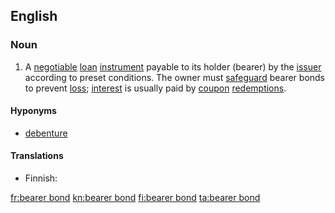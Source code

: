 ==English==

===Noun===

{{en-noun}}

# {{context|legal|lang=en}} A [[negotiable]] [[loan]] [[instrument]] payable to its holder (bearer) by the [[issuer]] according to preset conditions. The owner must [[safeguard]] bearer bonds to prevent [[loss]]; [[interest]] is usually paid by [[coupon]] [[redemption]]s.

====Hyponyms====
* [[debenture]]

====Translations====
{{trans-top|negotiable instrument}}
* Finnish: {{t|fi|haltijavelkakirja}}
{{trans-mid}}
{{trans-bottom}}

[[fr:bearer bond]]
[[kn:bearer bond]]
[[fi:bearer bond]]
[[ta:bearer bond]]